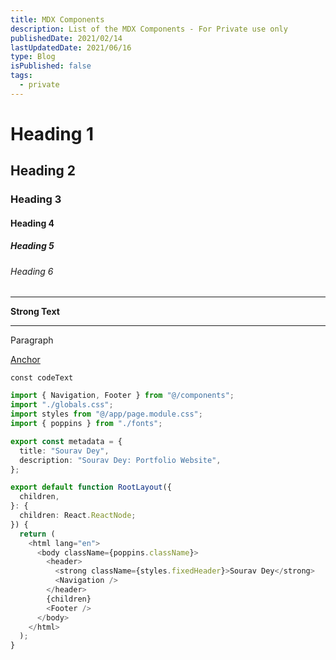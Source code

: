 ```yaml
---
title: MDX Components
description: List of the MDX Components - For Private use only
publishedDate: 2021/02/14
lastUpdatedDate: 2021/06/16
type: Blog
isPublished: false
tags:
  - private
---
```


# Heading 1

## Heading 2

### Heading 3

#### Heading 4

##### Heading 5

###### Heading 6

---

**Strong Text**

---

Paragraph

[Anchor](#)

`const codeText`

```ts {2-4,8-10} title="src/content/blogs/mdxComponents.mdx"
import { Navigation, Footer } from "@/components";
import "./globals.css";
import styles from "@/app/page.module.css";
import { poppins } from "./fonts";

export const metadata = {
  title: "Sourav Dey",
  description: "Sourav Dey: Portfolio Website",
};

export default function RootLayout({
  children,
}: {
  children: React.ReactNode;
}) {
  return (
    <html lang="en">
      <body className={poppins.className}>
        <header>
          <strong className={styles.fixedHeader}>Sourav Dey</strong>
          <Navigation />
        </header>
        {children}
        <Footer />
      </body>
    </html>
  );
}
```
